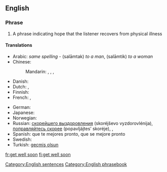 ==English==

===Phrase===
{{infl|en|phrase|head=[[get]] [[well]] [[soon]]|}}

# A phrase indicating hope that the listener recovers from physical illness

====Translations====
{{trans-top|indicating hope that the listener recovers}}
* Arabic: {{Arab|[[سلامتك]]}} ''same spelling'' - (salāmtak) ''to a man'', (salāmtik) ''to a woman''
* Chinese:
*: Mandarin: {{t|cmn|希望你能早點好|sc=Hani}}, {{t|cmn|希望你能早点好|tr=xīwàng nǐ néng zǎodiǎn hǎo|sc=Hani}}, {{t|cmn|祝你早日康復|sc=Hani}}, {{t|cmn|祝你早日康复|tr=zhù nǐ zǎorì kāngfù|sc=Hani}}
* Danish: {{t-|da|god bedring}}
* Dutch: {{t|nl|word snel beter}}, {{t-|nl|veel beterschap}}
* Finnish: {{t|fi|Parane pian}}
* French: {{t-|fr|bon rétablissement}}, {{t-|fr|prompt rétablissement}}
{{trans-mid}}
* German: {{t+|de|gute Besserung}}
* Japanese: {{t|ja|すぐに良くなるよ|tr=sugu ni yoku naru yo}}
* Norwegian: {{t-|no|god bedring}}
* Russian: [[скорейшего выздоровления]] (skoréjševo vyzdorovlénija), [[поправляйтесь скорее]] (popavljájtes’ skoréje),  {{t|ru|выздоравливайте|tr=vyzdorávlivajte}},  {{t|ru|поправляйтесь|tr=popravljájtes'}}
* Spanish: que te mejores pronto, que se mejore pronto
* Swedish: {{t|sv|krya på dig}}
* Turkish: [[geçmiş olsun]]
{{trans-bottom}}

[[Category:English sentences]]
[[Category:English phrasebook]]

[[fr:get well soon]]
[[fi:get well soon]]